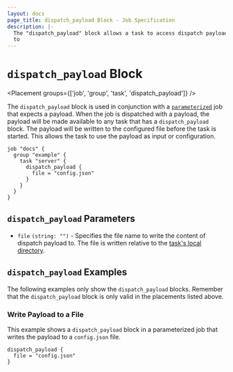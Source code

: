 ```yaml
---
layout: docs
page_title: dispatch_payload Block - Job Specification
description: |-
  The "dispatch_payload" block allows a task to access dispatch payloads.
  to
---
```


# `dispatch_payload` Block

<Placement groups={['job', 'group', 'task', 'dispatch_payload']} />

The `dispatch_payload` block is used in conjunction with a [`parameterized`][parameterized] job
that expects a payload. When the job is dispatched with a payload, the payload
will be made available to any task that has a `dispatch_payload` block. The
payload will be written to the configured file before the task is started. This
allows the task to use the payload as input or configuration.

```hcl
job "docs" {
  group "example" {
    task "server" {
      dispatch_payload {
        file = "config.json"
      }
    }
  }
}
```

## `dispatch_payload` Parameters

- `file` `(string: "")` - Specifies the file name to write the content of
  dispatch payload to. The file is written relative to the [task's local
  directory][localdir].

## `dispatch_payload` Examples

The following examples only show the `dispatch_payload` blocks. Remember that the
`dispatch_payload` block is only valid in the placements listed above.

### Write Payload to a File

This example shows a `dispatch_payload` block in a parameterized job that writes
the payload to a `config.json` file.

```hcl
dispatch_payload {
  file = "config.json"
}
```

[localdir]: /nomad/docs/runtime/environment#local 'Task Local Directory'
[parameterized]: /nomad/docs/job-specification/parameterized 'Nomad parameterized Job Specification'
